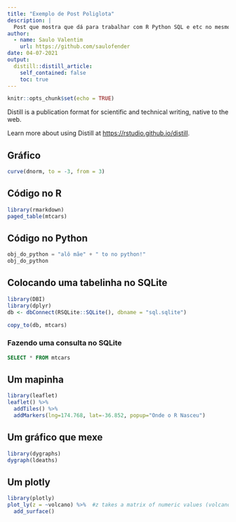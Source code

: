 ```yaml
---
title: "Exemplo de Post Poliglota"
description: |
  Post que mostra que dá para trabalhar com R Python SQL e etc no mesmo lugar com R Markdown.
author:
  - name: Saulo Valentim
    url: https://github.com/saulofender
date: 04-07-2021
output:
  distill::distill_article:
    self_contained: false
    toc: true
---
```



```r
knitr::opts_chunk$set(echo = TRUE)
```

Distill is a publication format for scientific and technical writing, native to the web.

Learn more about using Distill at <https://rstudio.github.io/distill>.


## Gráfico
```r
curve(dnorm, to = -3, from = 3)
```


## Código no R
```r
library(rmarkdown)
paged_table(mtcars)
```

<!-- ## Código no Python -->
<!-- # import pandas as pd -->
<!-- # r.mtcars -->

## Código no Python 
```python
obj_do_python = "alô mãe" + " to no python!"
obj_do_python
```


## Colocando uma tabelinha no SQLite
```r
library(DBI)
library(dplyr)
db <- dbConnect(RSQLite::SQLite(), dbname = "sql.sqlite")

copy_to(db, mtcars)
```

### Fazendo uma consulta no SQLite
```sql
SELECT * FROM mtcars
```


## Um mapinha
```r
library(leaflet)
leaflet() %>%
  addTiles() %>%  
  addMarkers(lng=174.768, lat=-36.852, popup="Onde o R Nasceu")
```

## Um gráfico que mexe
```r
library(dygraphs)
dygraph(ldeaths)
```

## Um plotly
```r
library(plotly)
plot_ly(z = ~volcano) %>%  #z takes a matrix of numeric values (volcano is a r dataset)
  add_surface()
```

